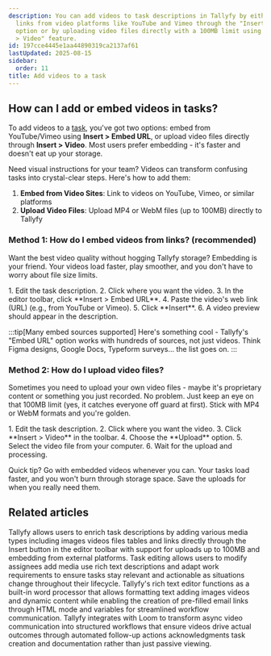 ```yaml
---
description: You can add videos to task descriptions in Tallyfy by either embedding
  links from video platforms like YouTube and Vimeo through the "Insert > Embed URL"
  option or by uploading video files directly with a 100MB limit using the "Insert
  > Video" feature.
id: 197cce4445e1aa44890319ca2137af61
lastUpdated: 2025-08-15
sidebar:
  order: 11
title: Add videos to a task
---
```



## How can I add or embed videos in tasks?

To add videos to a [task](/products/pro/tracking-and-tasks/tasks/), you've got two options: embed from YouTube/Vimeo using **Insert > Embed URL**, or upload video files directly through **Insert > Video**. Most users prefer embedding - it's faster and doesn't eat up your storage.

Need visual instructions for your team? Videos can transform confusing tasks into crystal-clear steps. Here's how to add them:

1.  **Embed from Video Sites**: Link to videos on YouTube, Vimeo, or similar platforms
2.  **Upload Video Files**: Upload MP4 or WebM files (up to 100MB) directly to Tallyfy

### Method 1: How do I embed videos from links? (recommended)

Want the best video quality without hogging Tallyfy storage? Embedding is your friend. Your videos load faster, play smoother, and you don't have to worry about file size limits.

<Steps>
1. Edit the task description.
2. Click where you want the video.
3. In the editor toolbar, click **Insert > Embed URL**.
4. Paste the video's web link (URL) (e.g., from YouTube or Vimeo).
5. Click **Insert**.
6. A video preview should appear in the description.
</Steps>

:::tip[Many embed sources supported]
Here's something cool - Tallyfy's "Embed URL" option works with hundreds of sources, not just videos. Think Figma designs, Google Docs, Typeform surveys... the list goes on.
:::

### Method 2: How do I upload video files?

Sometimes you need to upload your own video files - maybe it's proprietary content or something you just recorded. No problem. Just keep an eye on that 100MB limit (yes, it catches everyone off guard at first). Stick with MP4 or WebM formats and you're golden.

<Steps>
1. Edit the task description.
2. Click where you want the video.
3. Click **Insert > Video** in the toolbar.
4. Choose the **Upload** option.
5. Select the video file from your computer.
6. Wait for the upload and processing.
</Steps>

Quick tip? Go with embedded videos whenever you can. Your tasks load faster, and you won't burn through storage space. Save the uploads for when you really need them.


## Related articles
<CardGrid>
<LinkTitleCard header="<b>Templates > Insert media</b>" href="/products/pro/documenting/templates/insert-media/" > Tallyfy allows users to enrich task descriptions by adding various media types including images videos files tables and links directly through the Insert button in the editor toolbar with support for uploads up to 100MB and embedding from external platforms. </LinkTitleCard>
<LinkTitleCard header="<b>Tasks > Edit tasks</b>" href="/products/pro/tracking-and-tasks/tasks/edit-task/" > Task editing allows users to modify assignees add media use rich text descriptions and adapt work requirements to ensure tasks stay relevant and actionable as situations change throughout their lifecycle. </LinkTitleCard>
<LinkTitleCard header="<b>Edit Task > The rich text editor</b>" href="/products/pro/tracking-and-tasks/tasks/edit-task/how-can-i-use-tallyfys-rich-text-editor-for-tasks/" > Tallyfy's rich text editor functions as a built-in word processor that allows formatting text adding images videos and dynamic content while enabling the creation of pre-filled email links through HTML mode and variables for streamlined workflow communication. </LinkTitleCard>
<LinkTitleCard header="<b>Vendors > Loom Integration</b>" href="/products/pro/integrations/vendors/loom/" > Tallyfy integrates with Loom to transform async video communication into structured workflows that ensure videos drive actual outcomes through automated follow-up actions acknowledgments task creation and documentation rather than just passive viewing. </LinkTitleCard>
</CardGrid>